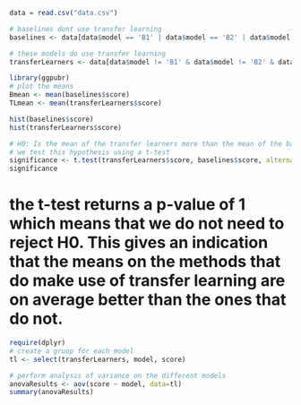 
```r
data = read.csv("data.csv")
```


```r
# baselines dont use transfer learning
baselines <- data[data$model == 'B1' | data$model == 'B2' | data$model == 'B3',]

# these models do use transfer learning
transferLearners <- data[data$model != 'B1' & data$model != 'B2' & data$model != 'B3',]

```



```r
library(ggpubr)
# plot the means
Bmean <- mean(baselines$score)
TLmean <- mean(transferLearners$score)

hist(baselines$score)
hist(transferLearners$score)

# H0: Is the mean of the transfer learners more than the mean of the baseline scores?
# we test this hypothesis using a t-test
significance <- t.test(transferLearners$score, baselines$score, alternative="greater")
significance
```
# the t-test returns a p-value of 1 which means that we do not need to reject H0. This gives an indication that the means on the methods that do make use of transfer learning are on average better than the ones that do not. 
```r
require(dplyr)
# create a gruop for each model
tl <- select(transferLearners, model, score)

# perform analysis of variance on the different models
anovaResults <- aov(score ~ model, data=tl)
summary(anovaResults)
```

